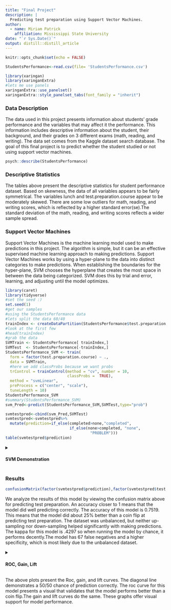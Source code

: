 ```yaml
---
title: "Final Project"
description: |
  Predicting test preparation using Support Vector Machines.
author:
  - name: Miriam Patrick
    affiliation: Mississippi State University
date: "`r Sys.Date()`"
output: distill::distill_article
---
```


```r
knitr::opts_chunk$set(echo = FALSE)
```

```r
StudentsPerformance<-read.csv(file= 'StudentsPerformance.csv')
```

```r
library(xaringan)
library(xaringanExtra)
#lets me use panels
xaringanExtra::use_panelset()
xaringanExtra::style_panelset_tabs(font_family = "inherit")
```

### Data Description

The data used in this project presents information about students' grade performance and the variables that may affect it the performance. This information includes descriptive information about the student, their background, and their grades on 3 different exams (math, reading, and writing). The data set comes from the Kaggle dataset search database. The goal of this final project is to predict whether the student studied or not using support vector machines.

```r
psych::describe(StudentsPerformance)
```

### Descriptive Statistics

The tables above present the descriptive statistics for student performance dataset. Based on skewness, the data of all variables appears to be fairly symmetrical. The variables lunch and test.preparation.course appear to be moderately skewed. There are some low outliers for math, reading, and writing scores, which is reflected by a higher standard error(se).The standard deviation of the math, reading, and writing scores reflects a wider sample spread.

### Support Vector Machines
Support Vector Machines is the machine learning model used to make predictions in this project. The algorithm is simple, but it can be an effective supervised machine learning approach to making predictions. Support Vector Machines works by using a hyper-plane to the data into distinct categories to make predictions. When establishing the boundaries for the hyper-plane, SVM chooses the hyperplane that creates the most space in between the data being categorized. SVM does this by trial and error, learning, and adjusting until the model optimizes. 


```r
library(caret)
library(tidyverse)
#set the seed :)
set.seed(1)
#get our samples
#using the StudentsPerformance data
#lets split the data 60/40
trainIndex <- createDataPartition(StudentsPerformance$test.preparation.course, p = .6, list = FALSE, times = 1)
#look at the first few
#head(trainIndex)
#grab the data
SVMTrain <- StudentsPerformance[ trainIndex,]
SVMTest  <- StudentsPerformance[-trainIndex,]
StudentsPerformance_SVM <- train(
  form = factor(test.preparation.course) ~ .,
  data = SVMTrain,
  #here we add classProbs because we want probs
  trControl = trainControl(method = "cv", number = 10,
                           classProbs =  TRUE),
  method = "svmLinear",
  preProcess = c("center", "scale"),
  tuneLength = 10)
StudentsPerformance_SVM
#summary(StudentsPerformance_SVM)
svm_Pred<-predict(StudentsPerformance_SVM,SVMTest,type="prob")

svmtestpred<-cbind(svm_Pred,SVMTest)
svmtestpred<-svmtestpred%>%
  mutate(prediction=if_else(completed>none,"completed",
                            if_else(none>completed, "none",
                                     "PROBLEM")))
table(svmtestpred$prediction)
```

<details>

<summary>

#### SVM Demonstration
</summary>

<p>

```r
supportvectors<-SVMTrain[StudentsPerformance_SVM$finalModel@SVindex,]

ggplot(data=SVMTest, mapping = aes(x=reading.score,y=math.score,color=test.preparation.course))+
  geom_point(alpha=0.5)+
  geom_point(data=svmtestpred, mapping = aes(x=reading.score,y=math.score, color=prediction),shape=6,size=3)+
    geom_point(data=supportvectors, mapping = aes(x=reading.score,y=math.score),shape=4,size=4)+
  theme(legend.title = element_blank())+ggtitle("SVM Demonstration")

```


> SVM Demonstration: The graph demonstrates how support vector machines makes predictions. More importantly, the graph demonstrates how tangled this data is. There is not a distinct separation between the data categories, which will make it harder to make predictions.

</p>

</details>



### Results

```r
confusionMatrix(factor(svmtestpred$prediction),factor(svmtestpred$test.preparation.course))


```




We analyze the results of this model by viewing the confusion matrix above for predicting test preparation. An accuracy closer to 1 means that the model did well predicting correctly. The accuracy of this model is 0.7519. This means that the model did about 25% better than a coin flip at predicting test preparation. The dataset was unbalanced, but neither up-sampling nor down-sampling helped significantly with making predictions. The kappa for this model is .4297 so when running the model by chance, it performs decently.The model has 67 false negatives and a higher specificity, which is most likely due to the unbalanced dataset.

<details>

<summary>

#### ROC, Gain, Lift 

</summary>

<p>

::: panelset
::: panel
[Description]{.panel-name}

The support Vector Machines algorithm generates a probabilistic classification. ROC curves, gain charts, and lift charts give users a visual way to compare estimators and analyze the performance of estimators. This is can be helpful for reference purposes. The graphs and descriptions of each are included in the next 3 tabs.

:::

::: panel
[ROC curve]{.panel-name}
```r

###roc curve

rocobj<-pROC::roc(factor(svmtestpred$test.preparation.course), svmtestpred$completed)

rocobj

plot(rocobj)
```

> The above plots present the ROC curve. This plot gives a way to visual analyze the performance of the estimators in the model. The diagonal line demonstrates a 50/50 chance of prediction correctly. The roc curve for this model presents a visual that validates that the model performs 25% better than a coin flip. 
:::

::: panel
[Gain Chart]{.panel-name}

```r

#gain
pred<-ROCR::prediction(svmtestpred$completed, factor(svmtestpred$test.preparation.course))

gain <- ROCR::performance(pred, "tpr", "rpp")

plot(gain, main = "Gain Chart")
```

> Gain and lift charts provide a visual description of estimator performance that allows the user to use the information to optimally target specific goals. They can be used to analyze performance and evaluate/compare estimators. The visualization effect is important because a lot of imformation can be communicated in a way that is user friendly.
:::

::: panel
[Lift Chart]{.panel-name}
```r
#lift

perf <- ROCR::performance(pred,"lift","rpp")

plot(perf, main="Lift curve")
```

:::
:::

</p>

</details>
The above plots present the Roc, gain, and lift curves. The diagonal line demonstrates a 50/50 chance of prediction correctly. The roc curve for this model presents a visual that validates that the model performs better than a coin flip.The gain and lift curves do the same. These graphs offer visual support for model performance.
